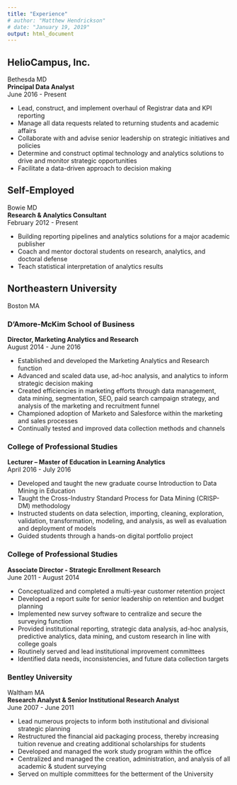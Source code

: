 ```yaml
---
title: "Experience"
# author: "Matthew Hendrickson"
# date: "January 19, 2019"
output: html_document
---
```




## HelioCampus, Inc.  
Bethesda MD  
**Principal Data Analyst**  
June 2016 - Present  

* Lead, construct, and implement overhaul of Registrar data and KPI reporting
* Manage all data requests related to returning students and academic affairs
* Collaborate with and advise senior leadership on strategic initiatives and policies
* Determine and construct optimal technology and analytics solutions to drive and monitor strategic opportunities
* Facilitate a data-driven approach to decision making



## Self-Employed  
Bowie MD  
**Research & Analytics Consultant**  
February 2012 - Present  

* Building reporting pipelines and analytics solutions for a major academic publisher
* Coach and mentor doctoral students on research, analytics, and doctoral defense
* Teach statistical interpretation of analytics results



## Northeastern University  
Boston MA  



### D’Amore-McKim School of Business   
**Director, Marketing Analytics and Research**  
August 2014 - June 2016  

* Established and developed the Marketing Analytics and Research function
* Advanced and scaled data use, ad-hoc analysis, and analytics to inform strategic decision making
* Created efficiencies in marketing efforts through data management, data mining, segmentation, SEO, paid search campaign strategy, and analysis of the marketing and recruitment funnel
* Championed adoption of Marketo and Salesforce within the marketing and sales processes
* Continually tested and improved data collection methods and channels



### College of Professional Studies  
**Lecturer – Master of Education in Learning Analytics**  
April 2016 - July 2016  

* Developed and taught the new graduate course Introduction to Data Mining in Education
* Taught the Cross-Industry Standard Process for Data Mining (CRISP-DM) methodology
* Instructed students on data selection, importing, cleaning, exploration, validation, transformation, modeling, and analysis, as well as evaluation and deployment of models
* Guided students through a hands-on digital portfolio project



### College of Professional Studies  
**Associate Director - Strategic Enrollment Research**  
June 2011 - August 2014  

* Conceptualized and completed a multi-year customer retention project
* Developed a report suite for senior leadership on retention and budget planning
* Implemented new survey software to centralize and secure the surveying function
* Provided institutional reporting, strategic data analysis, ad-hoc analysis, predictive analytics, data mining, and custom research in line with college goals
* Routinely served and lead institutional improvement committees
* Identified data needs, inconsistencies, and future data collection targets



### Bentley University  
Waltham MA  
**Research Analyst & Senior Institutional Research Analyst**  
June 2007 - June 2011  

* Lead numerous projects to inform both institutional and divisional strategic planning
* Restructured the financial aid packaging process, thereby increasing tuition revenue and creating additional scholarships for students
* Developed and managed the work study program within the office
* Centralized and managed the creation, administration, and analysis of all academic & student surveying
* Served on multiple committees for the betterment of the University
